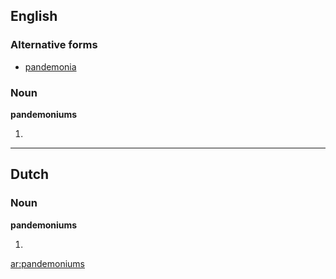 ==English==

===Alternative forms===
* [[pandemonia]]

===Noun===
'''pandemoniums'''

# {{plural of|[[pandemonium]]}}

----

==Dutch==

===Noun===
'''pandemoniums'''

# {{plural of|[[pandemonium]]|lang=Dutch}}

[[ar:pandemoniums]]